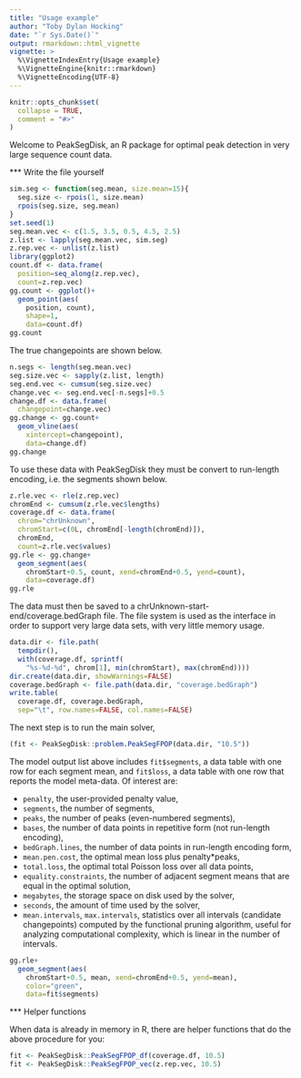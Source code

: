 ```yaml
---
title: "Usage example"
author: "Toby Dylan Hocking"
date: "`r Sys.Date()`"
output: rmarkdown::html_vignette
vignette: >
  %\VignetteIndexEntry{Usage example}
  %\VignetteEngine{knitr::rmarkdown}
  %\VignetteEncoding{UTF-8}
---
```


```r
knitr::opts_chunk$set(
  collapse = TRUE,
  comment = "#>"
)
```

Welcome to PeakSegDisk, an R package for optimal peak
detection in very large sequence count data. 

*** Write the file yourself

```r
sim.seg <- function(seg.mean, size.mean=15){
  seg.size <- rpois(1, size.mean)
  rpois(seg.size, seg.mean)
}
set.seed(1)
seg.mean.vec <- c(1.5, 3.5, 0.5, 4.5, 2.5)
z.list <- lapply(seg.mean.vec, sim.seg)
z.rep.vec <- unlist(z.list)
library(ggplot2)
count.df <- data.frame(
  position=seq_along(z.rep.vec),
  count=z.rep.vec)
gg.count <- ggplot()+
  geom_point(aes(
    position, count),
    shape=1,
    data=count.df)
gg.count
```

The true changepoints are shown below.

```r
n.segs <- length(seg.mean.vec)
seg.size.vec <- sapply(z.list, length)
seg.end.vec <- cumsum(seg.size.vec)
change.vec <- seg.end.vec[-n.segs]+0.5
change.df <- data.frame(
  changepoint=change.vec)
gg.change <- gg.count+
  geom_vline(aes(
    xintercept=changepoint),
    data=change.df)
gg.change
```

To use these data with PeakSegDisk they must be convert to run-length
encoding, i.e. the segments shown below.

```r
z.rle.vec <- rle(z.rep.vec)
chromEnd <- cumsum(z.rle.vec$lengths)
coverage.df <- data.frame(
  chrom="chrUnknown",
  chromStart=c(0L, chromEnd[-length(chromEnd)]),
  chromEnd,
  count=z.rle.vec$values)
gg.rle <- gg.change+
  geom_segment(aes(
    chromStart+0.5, count, xend=chromEnd+0.5, yend=count),
    data=coverage.df)
gg.rle
```

The data must then be saved to a
chrUnknown-start-end/coverage.bedGraph file. The file system is used
as the interface in order to support very large data sets, with very
little memory usage.

```r
data.dir <- file.path(
  tempdir(),
  with(coverage.df, sprintf(
    "%s-%d-%d", chrom[1], min(chromStart), max(chromEnd))))
dir.create(data.dir, showWarnings=FALSE)
coverage.bedGraph <- file.path(data.dir, "coverage.bedGraph")
write.table(
  coverage.df, coverage.bedGraph,
  sep="\t", row.names=FALSE, col.names=FALSE)
```

The next step is to run the main solver, 

```r
(fit <- PeakSegDisk::problem.PeakSegFPOP(data.dir, "10.5"))
```

The model output list above includes `fit$segments`, a data table with
one row for each segment mean, and `fit$loss`, a data table with one
row that reports the model meta-data. Of interest are:

* `penalty`, the user-provided penalty value,
* `segments`, the number of segments,
* `peaks`, the number of peaks (even-numbered segments),
* `bases`, the number of data points in repetitive form (not run-length encoding),
* `bedGraph.lines`, the number of data points in run-length encoding form,
* `mean.pen.cost`, the optimal mean loss plus penalty*peaks,
* `total.loss`, the optimal total Poisson loss over all data points, 
* `equality.constraints`, the number of adjacent segment means that are equal in the optimal solution,
* `megabytes`, the storage space on disk used by the solver,
* `seconds`, the amount of time used by the solver,
* `mean.intervals`, `max.intervals`, statistics over all intervals
  (candidate changepoints) computed by the functional pruning
  algorithm, useful for analyzing computational complexity, which is
  linear in the number of intervals.

```r
gg.rle+
  geom_segment(aes(
    chromStart+0.5, mean, xend=chromEnd+0.5, yend=mean),
    color="green",
    data=fit$segments)
```

*** Helper functions

When data is already in memory in R, there are helper functions that
do the above procedure for you:

```r
fit <- PeakSegDisk::PeakSegFPOP_df(coverage.df, 10.5)
fit <- PeakSegDisk::PeakSegFPOP_vec(z.rep.vec, 10.5)
```




